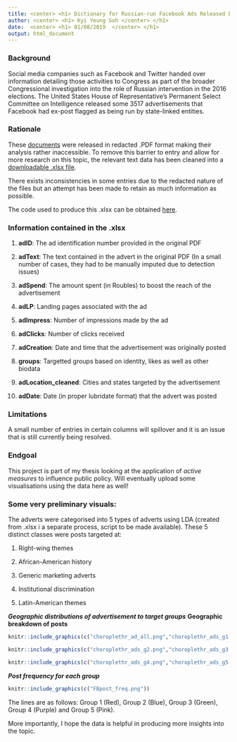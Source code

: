 ```yaml
---
title: <center> <h1> Dictionary for Russian-run Facebook Ads Released by the United States House of Representative's Permanent Select Committee on Intelligence  </center> </h1>
author: <center> <h1> Kyi Yeung Goh </center> </h1>
date:  <center> <h1> 01/08/2019  </center> </h1>
output: html_document
---
```


### Background

Social media companies such as Facebook and Twitter handed over information detailing those activities to Congress as part of the broader Congressional investigation into the role of Russian intervention in the 2016 elections. The United States House of Representative's Permanent Select Committee on Intelligence released some 3517 advertisements that Facebook had ex-post flagged as being run by state-linked entities.  

### Rationale 

These [documents](https://intelligence.house.gov/social-media-content/social-media-advertisements.htm) were released in redacted .PDF format making their analysis rather inaccessible. To remove this barrier to entry and allow for more research on this topic, the relevant text data has been cleaned into a [downloadable .xlsx file](https://github.com/kyiyeunggoh/kyiyeunggoh.github.io/blob/master/Other%20Projects/Russian%20FB%20Ads/all_fb_ads.xlsx). 

There exists inconsistencies in some entries due to the redacted nature of the files but an attempt has been made to retain as much information as possible. 

The code used to produce this .xlsx can be obtained [here](https://github.com/kyiyeunggoh/kyiyeunggoh.github.io/blob/master/Other%20Projects/Russian%20FB%20Ads/FB%20Ads%20Script.Rmd).

### Information contained in the .xlsx

1. **adID**: The ad identification number provided in the original PDF

2. **adText**: The text contained in the advert in the original PDF (In a small number of cases, they had to be manually imputed due to detection issues)

3. **adSpend**: The amount spent (in Roubles) to boost the reach of the advertisement

4. **adLP**: Landing pages associated with the ad

5. **adImpress**: Number of impressions made by the ad

6. **adClicks**: Number of clicks received 

7. **adCreation**: Date and time that the advertisement was originally posted

8. **groups**: Targetted groups based on identity, likes as well as other biodata

9. **adLocation_cleaned**: Cities and states targeted by the advertisement

10. **adDate**: Date (in proper lubridate format) that the advert was posted

### Limitations

A small number of entries in certain columns will spillover and it is an issue that is still currently being resolved. 

### Endgoal

This project is part of my thesis looking at the application of *active measures* to influence public policy. Will eventually upload some visualisations using the data here as well! 

### Some very preliminary visuals: 
The adverts were categorised into 5 types of adverts using LDA (created from .xlsx i a separate process, script to be made available). These 5 distinct classes were posts targeted at:

1. Right-wing themes

2. African-American history

3. Generic marketing adverts

4. Institutional discrimination

5. Latin-American themes

**_Geographic distributions of advertisement to target groups_**
**Geographic breakdown of posts **
```r
knitr::include_graphics(c("choroplethr_ad_all.png","choroplethr_ads_g1.png"))
```

```r
knitr::include_graphics(c("choroplethr_ads_g2.png","choroplethr_ads_g3.png"))
```

```r
knitr::include_graphics(c("choroplethr_ads_g4.png","choroplethr_ads_g5.png"))
```

**_Post frequency for each group_**
```r
knitr::include_graphics(c("FBpost_freq.png"))
```


The lines are as follows: Group 1 (Red), Group 2 (Blue), Group 3 (Green), Group 4 (Purple) and Group 5 (Pink).

More importantly, I hope the data is helpful in producing more insights into the topic. 